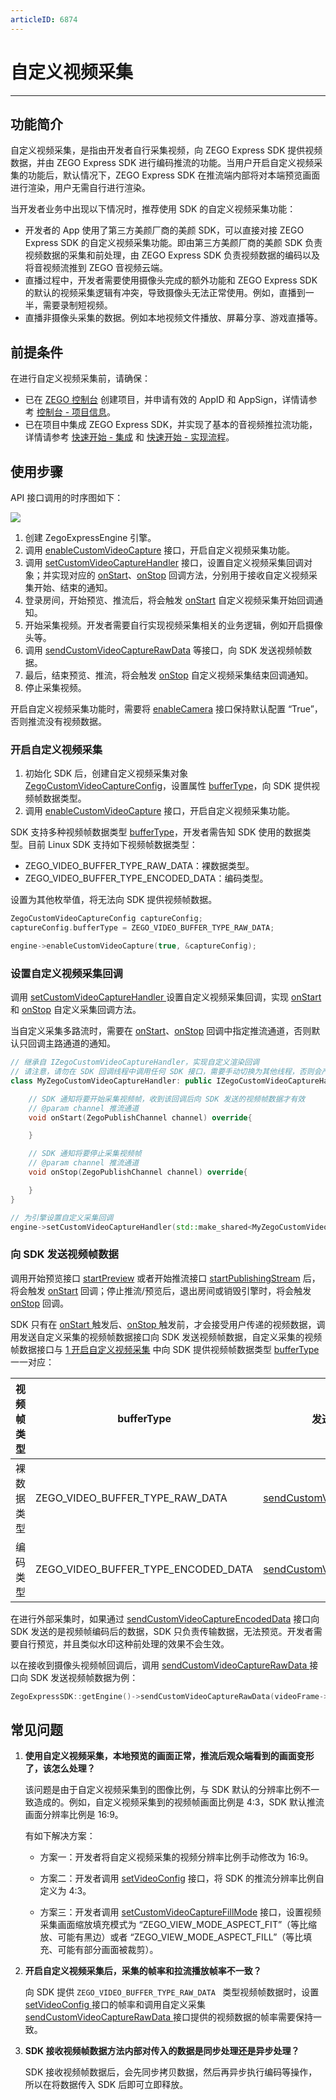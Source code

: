 ```yaml
---
articleID: 6874
---
```

# 自定义视频采集

- - -

## 功能简介

自定义视频采集，是指由开发者自行采集视频，向 ZEGO Express SDK 提供视频数据，并由 ZEGO Express SDK 进行编码推流的功能。当用户开启自定义视频采集的功能后，默认情况下，ZEGO Express SDK 在推流端内部将对本端预览画面进行渲染，用户无需自行进行渲染。  

当开发者业务中出现以下情况时，推荐使用 SDK 的自定义视频采集功能：

- 开发者的 App 使用了第三方美颜厂商的美颜 SDK，可以直接对接 ZEGO Express SDK 的自定义视频采集功能。即由第三方美颜厂商的美颜 SDK 负责视频数据的采集和前处理，由 ZEGO Express SDK 负责视频数据的编码以及将音视频流推到 ZEGO 音视频云端。
- 直播过程中，开发者需要使用摄像头完成的额外功能和 ZEGO Express SDK 的默认的视频采集逻辑有冲突，导致摄像头无法正常使用。例如，直播到一半，需要录制短视频。
- 直播非摄像头采集的数据。例如本地视频文件播放、屏幕分享、游戏直播等。

## 前提条件

在进行自定义视频采集前，请确保：

- 已在 [ZEGO 控制台](https://console.zego.im) 创建项目，并申请有效的 AppID 和 AppSign，详情请参考 [控制台 - 项目信息](/console/guide-doc2)。
- 已在项目中集成 ZEGO Express SDK，并实现了基本的音视频推拉流功能，详情请参考 [快速开始 - 集成](!Integration/SDK_Integration) 和 [快速开始 - 实现流程](!Integration/Solution_Implementation)。


## 使用步骤

API 接口调用的时序图如下：

<Frame width="512" height="auto" caption=""><img src="https://storage.zego.im/sdk-doc/Pics/Common/ZegoExpressEngine/custom_video_capture_uml_android_new.png" /></Frame>

1. 创建 ZegoExpressEngine 引擎。
2. 调用 [enableCustomVideoCapture](@enableCustomVideoCapture) 接口，开启自定义视频采集功能。
3. 调用 [setCustomVideoCaptureHandler](@setCustomVideoCaptureHandler) 接口，设置自定义视频采集回调对象；并实现对应的 [onStart](@onStart-IZegoCustomVideoCaptureHandler)、[onStop](@onStop-IZegoCustomVideoCaptureHandler) 回调方法，分别用于接收自定义视频采集开始、结束的通知。
4. 登录房间，开始预览、推流后，将会触发 [onStart](@onStart-IZegoCustomVideoCaptureHandler) 自定义视频采集开始回调通知。
5. 开始采集视频。开发者需要自行实现视频采集相关的业务逻辑，例如开启摄像头等。
6. 调用 [sendCustomVideoCaptureRawData](@sendCustomVideoCaptureRawData) 等接口，向 SDK 发送视频帧数据。
7. 最后，结束预览、推流，将会触发 [onStop](@onStop-IZegoCustomVideoCaptureHandler) 自定义视频采集结束回调通知。
8. 停止采集视频。

<Warning title="注意">


开启自定义视频采集功能时，需要将 [enableCamera](@enableCamera) 接口保持默认配置 “True”，否则推流没有视频数据。


</Warning>



### 开启自定义视频采集

1. 初始化 SDK 后，创建自定义视频采集对象 [ZegoCustomVideoCaptureConfig](@-ZegoCustomVideoCaptureConfig)，设置属性 [bufferType](@bufferType-ZegoCustomVideoCaptureConfig)，向 SDK 提供视频帧数据类型。
2. 调用 [enableCustomVideoCapture](@enableCustomVideoCapture) 接口，开启自定义视频采集功能。

<Note title="说明">


SDK 支持多种视频帧数据类型 [bufferType](@bufferType-ZegoCustomVideoCaptureConfig)，开发者需告知 SDK 使用的数据类型。目前 Linux SDK 支持如下视频帧数据类型：

- ZEGO_VIDEO_BUFFER_TYPE_RAW_DATA：裸数据类型。
- ZEGO_VIDEO_BUFFER_TYPE_ENCODED_DATA：编码类型。

设置为其他枚举值，将无法向 SDK 提供视频帧数据。  

</Note>



```cpp
ZegoCustomVideoCaptureConfig captureConfig;
captureConfig.bufferType = ZEGO_VIDEO_BUFFER_TYPE_RAW_DATA;

engine->enableCustomVideoCapture(true, &captureConfig);
```

### 设置自定义视频采集回调

调用 [setCustomVideoCaptureHandler ](@setCustomVideoCaptureHandler) 设置自定义视频采集回调，实现 [onStart](@onStart-IZegoCustomVideoCaptureHandler) 和 [onStop](@onStop-IZegoCustomVideoCaptureHandler) 自定义采集回调方法。

<Note title="说明">


当自定义采集多路流时，需要在 [onStart](@onStart-IZegoCustomVideoCaptureHandler)、[onStop](@onStop-IZegoCustomVideoCaptureHandler) 回调中指定推流通道，否则默认只回调主路通道的通知。

</Note>



```Cpp
// 继承自 IZegoCustomVideoCaptureHandler，实现自定义渲染回调
// 请注意，请勿在 SDK 回调线程中调用任何 SDK 接口，需要手动切换为其他线程，否则会产生死锁
class MyZegoCustomVideoCaptureHandler: public IZegoCustomVideoCaptureHandler{

    // SDK 通知将要开始采集视频帧，收到该回调后向 SDK 发送的视频帧数据才有效
    // @param channel 推流通道
    void onStart(ZegoPublishChannel channel) override{

    }

    // SDK 通知将要停止采集视频帧
    // @param channel 推流通道
    void onStop(ZegoPublishChannel channel) override{

    }
}

// 为引擎设置自定义采集回调
engine->setCustomVideoCaptureHandler(std::make_shared<MyZegoCustomVideoCaptureHandler>());
```

### 向 SDK 发送视频帧数据

调用开始预览接口 [startPreview](https://doc-zh.zego.im/article/api?doc=Express_Video_SDK_API~CPP_linux~class~zego-express-i-zego-express-engine#start-preview) 或者开始推流接口 [startPublishingStream](https://doc-zh.zego.im/article/api?doc=Express_Video_SDK_API~CPP_linux~class~zego-express-i-zego-express-engine#start-publishing-stream) 后，将会触发 [onStart](https://doc-zh.zego.im/article/api?doc=Express_Video_SDK_API~CPP_linux~class~zego-express-i-zego-custom-video-capture-handler#on-start) 回调；停止推流/预览后，退出房间或销毁引擎时，将会触发 [onStop](https://doc-zh.zego.im/article/api?doc=Express_Video_SDK_API~CPP_linux~class~zego-express-i-zego-custom-video-capture-handler#on-stop) 回调。

SDK 只有在 [onStart ](@onStart-IZegoCustomVideoCaptureHandler) 触发后、[onStop ](@onStop-IZegoCustomVideoCaptureHandler) 触发前，才会接受用户传递的视频数据，调用发送自定义采集的视频帧数据接口向 SDK 发送视频帧数据，自定义采集的视频帧数据接口与 [1 开启自定义视频采集](!VideoAdvanced/CustomVideoCapture#3_1) 中向 SDK 提供视频帧数据类型 [bufferType ](https://doc-zh.zego.im/article/api?doc=Express_Video_SDK_API~CPP_linux~struct~zego-express-zego-custom-video-capture-config#buffer-type) 一一对应：

|视频帧类型|bufferType|发送视频帧数据接口|
|-|-|-|
|裸数据类型|ZEGO_VIDEO_BUFFER_TYPE_RAW_DATA|[sendCustomVideoCaptureRawData](https://doc-zh.zego.im/article/api?doc=Express_Video_SDK_API~CPP_linux~class~zego-express-i-zego-express-engine#send-custom-video-capture-raw-data) |
|编码类型| ZEGO_VIDEO_BUFFER_TYPE_ENCODED_DATA|[sendCustomVideoCaptureEncodedData](https://doc-zh.zego.im/article/api?doc=Express_Video_SDK_API~CPP_linux~class~zego-express-i-zego-express-engine#send-custom-video-capture-encoded-data) |

<Warning title="注意">


在进行外部采集时，如果通过 [sendCustomVideoCaptureEncodedData](@sendCustomVideoCaptureEncodedData) 接口向 SDK 发送的是视频帧编码后的数据，SDK 只负责传输数据，无法预览。开发者需要自行预览，并且类似水印这种前处理的效果不会生效。

</Warning>



以在接收到摄像头视频帧回调后，调用 [sendCustomVideoCaptureRawData ](@sendCustomVideoCaptureRawData) 接口向 SDK 发送视频帧数据为例：

```cpp
ZegoExpressSDK::getEngine()->sendCustomVideoCaptureRawData(videoFrame->data.get(), videoFrame->dataLength, videoFrame->param, videoFrame->referenceTimeMillsecond);
```

## 常见问题

1. **使用自定义视频采集，本地预览的画面正常，推流后观众端看到的画面变形了，该怎么处理？**

    该问题是由于自定义视频采集到的图像比例，与 SDK 默认的分辨率比例不一致造成的。例如，自定义视频采集到的视频帧画面比例是 4:3，SDK 默认推流画面分辨率比例是 16:9。

    有如下解决方案：

    - 方案一：开发者将自定义视频采集的视频分辨率比例手动修改为 16:9。

    - 方案二：开发者调用 [setVideoConfig](@setVideoConfig) 接口，将 SDK 的推流分辨率比例自定义为 4:3。

    - 方案三：开发者调用 [setCustomVideoCaptureFillMode](@setCustomVideoCaptureFillMode) 接口，设置视频采集画面缩放填充模式为 “ZEGO_VIEW_MODE_ASPECT_FIT”（等比缩放、可能有黑边）或者 “ZEGO_VIEW_MODE_ASPECT_FILL”（等比填充、可能有部分画面被裁剪）。

2. **开启自定义视频采集后，采集的帧率和拉流播放帧率不一致？**

    向 SDK 提供 `ZEGO_VIDEO_BUFFER_TYPE_RAW_DATA ` 类型视频帧数据时，设置 [setVideoConfig ](@setVideoConfig) 接口的帧率和调用自定义采集 [sendCustomVideoCaptureRawData ](@sendCustomVideoCaptureRawData) 接口提供的视频数据的帧率需要保持一致。

3. **SDK 接收视频帧数据方法内部对传入的数据是同步处理还是异步处理？**

    SDK 接收视频帧数据后，会先同步拷贝数据，然后再异步执行编码等操作，所以在将数据传入 SDK 后即可立即释放。
